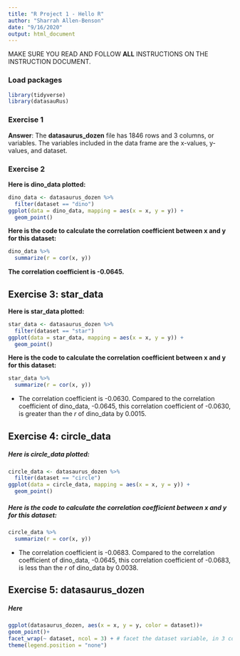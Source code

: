 ```yaml
---
title: "R Project 1 - Hello R"
author: "Sharrah Allen-Benson"
date: "9/16/2020"
output: html_document
---
```


MAKE SURE YOU READ AND FOLLOW **ALL** INSTRUCTIONS ON THE INSTRUCTION DOCUMENT. 

### Load packages

```r
library(tidyverse) 
library(datasauRus)
```


### Exercise 1

**Answer**: The **datasaurus_dozen** file has 1846 rows and 3 columns, or variables. The variables included in the data frame are the x-values, y-values, and dataset. 

### Exercise 2

**Here is dino_data plotted:**

```r
dino_data <- datasaurus_dozen %>%
  filter(dataset == "dino")
ggplot(data = dino_data, mapping = aes(x = x, y = y)) +
  geom_point()
```

**Here is the code to calculate the correlation coefficient between x and y for this dataset:**

```r
dino_data %>%
  summarize(r = cor(x, y))
```
**The correlation coefficient is -0.0645.**

## Exercise 3: star_data

**Here is star_data plotted:**

```r
star_data <- datasaurus_dozen %>%
  filter(dataset == "star")
ggplot(data = star_data, mapping = aes(x = x, y = y)) +
  geom_point()


```

**Here is the code to calculate the correlation coefficient between x and y for this dataset:**
 
```r
star_data %>%
  summarize(r = cor(x, y))

```
* The correlation coefficient is -0.0630. Compared to the correlation coefficient of dino_data, -0.0645, this correlation coefficient of -0.0630, is greater than the *r* of dino_data by 0.0015.

## Exercise 4: circle_data

##### Here is circle_data plotted:

```r
circle_data <- datasaurus_dozen %>%
  filter(dataset == "circle")
ggplot(data = circle_data, mapping = aes(x = x, y = y)) +
  geom_point()


```

##### Here is the code to calculate the correlation coefficient between x and y for this dataset:

```r
circle_data %>%
  summarize(r = cor(x, y))


```
* The correlation coefficient is -0.0683. Compared to the correlation coefficient of dino_data, -0.0645, this correlation coefficient of -0.0683, is less than the *r* of dino_data by 0.0038.

## Exercise 5: datasaurus_dozen

##### Here

```r
ggplot(datasaurus_dozen, aes(x = x, y = y, color = dataset))+
geom_point()+
facet_wrap(~ dataset, ncol = 3) + # facet the dataset variable, in 3 cols
theme(legend.position = "none")

```
